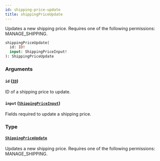 ```yaml
---
id: shipping-price-update
title: shippingPriceUpdate
---
```



Updates a new shipping price. Requires one of the following permissions: MANAGE_SHIPPING.

```graphql
shippingPriceUpdate(
  id: ID!
  input: ShippingPriceInput!
): ShippingPriceUpdate
```


### Arguments

#### `id` ([`ID`](../../../developer/api-reference/scalars/id))

ID of a shipping price to update.


#### `input` ([`ShippingPriceInput`](../../../developer/api-reference/inputs/shipping-price-input))

Fields required to update a shipping price.


### Type

#### [`ShippingPriceUpdate`](../../../developer/api-reference/objects/shipping-price-update) 

Updates a new shipping price. Requires one of the following permissions: MANAGE_SHIPPING.




